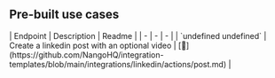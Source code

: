 
## Pre-built use cases

<AccordionGroup>


<Accordion title="Others">
| Endpoint | Description | Readme |
| - | - | - |
| `undefined undefined` | Create a linkedin post with an optional video | [🔗](https://github.com/NangoHQ/integration-templates/blob/main/integrations/linkedin/actions/post.md) |
</Accordion>

</AccordionGroup>
